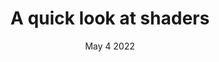 ---
title: A quick look at shaders
description: "A brief overview of shaders, what they are and how to make them using Unity's shader graph."
date: May 4 2022
---